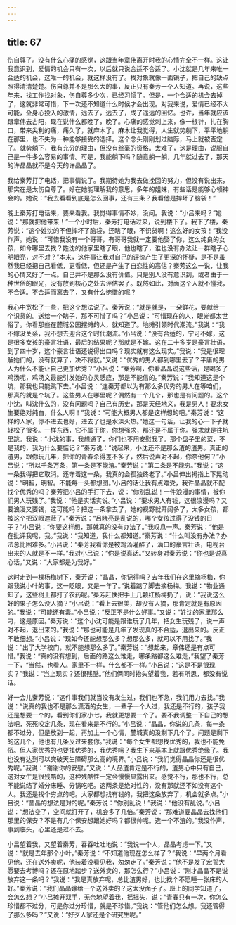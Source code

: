 ```yaml
---
---
---
```

title: 67
---




伤自尊了。没有什么心痛的感觉，这跟当年章伟离开时我的心情完全不一样。这让我意识到，爱情的机会只有一次，以后就只说合适不合适了。小沈就是几年来唯一合适的机会，这唯一的机会，就这样没有了。找对象就像一面镜子，把自己的缺点照得清清楚楚。伤自尊并不是那么大的事，反正只有秦芳一个人知道。再说，这些年来，找工作找对象，伤自尊多少次，已经习惯了。但是，一个合适的机会去掉了，这就非常可惜，下一次还不知道什么时候才会出现。对我来说，爱情已经不大可能，全身心投入的激情，远去了，远去了，成了遥远的回忆。也许，当年就应该跟章伟去古阳，现在说什么都晚了，晚了。心痛的感觉刺上来，像一根针，扎在胸口，带来尖利的痛，痛久了，就麻木了。麻木让我觉得，人生就势躺下，平平地躺在那里，也不失为一种能够接受的选择。这个念头刚刚划过脑际，马上就被否定了。就势躺下，我有充分的理由，但没有丝毫的资格。太难了，这是理由，说服自己是一件多么容易的事情。可是，我能躺下吗？随意躺一躺，几年就过去了，那天的许晶晶就不是今天的许晶晶了。

我给秦芳打了电话，把事情说了。我期待她为我去做挽回的努力，但没有说出来，那实在是太伤自尊了。好在她能理解我的意思，多年的姐妹，有些话是能够心领神会的。她说：“我去看看到底是怎么回事，还有三条？我看他是摔坏了脑袋！”

晚上秦芳打电话来，要来看我。我觉得事情不妙，没问。我说：“小吕来吗？”她说：“那就把他带来！”一个小时后，秦芳打电话过来，说到楼下了。我下了楼，秦芳说：“这个姓沈的不但摔坏了脑袋，还瞎了眼，不识货啊！这么好的女孩！”我没作声。她说：“可惜我没有一个哥哥，有哥哥我就一定要他娶了你，这么纯良的女孩，如今哪里去找？姓沈的他家里瞎了眼，他也瞎了，谁也没有办法让一群瞎子心明眼亮，对不对？”本来，这件事让我对自己的评价产生了更深的怀疑，是不是虽然我已经把自己看低，更看低，但还是产生了自恋性的高估？秦芳这么一说，让我的心情又好了一点。自己并不是那么没有价值。只是别人没有意识到，或者由于一种世俗的眼光，没有放到核心之处去评估罢了。既然如此，对面这个人就不懂我，不合适。不合适而离去了，又有什么惋惜的呢？

我心中宽松了一些，把这个想法说了。秦芳说：“就是就是，一朵鲜花，要献给一个识货的。送给一个瞎子，那不可惜了吗？”小吕说：“可惜现在的人，眼光都太世俗了。你看那些在麓城公园摆摊的人，就知道了。地摊引领时代潮流。”我说：“我不嫁没关系，我不想去迎合这个时代潮流。”小吕说：“没有合适的，宁可不嫁，这是很多女孩的豪言壮语，最后的结果呢？那就是不嫁。这在二十多岁是豪言壮语，到了四十岁，这个豪言壮语还说得出口吗？现实就有这么现实。”我说：“我是很理解她们的，没有就算了，决不将就。”又说：“优秀的男人都到哪里去了？平庸的男人为什么不能让自己更加优秀？”小吕说：“秦芳啊，你看晶晶说这些话，是喝多了鸡汤呢，鸡汤文最能引发她的心灵感应，那是不能信的。”秦芳说：“我知道这是个坑，那我也只能跳下去。”小吕说：“连秦芳都以为有那么多优秀的男人在等咱们，那真的就是个坑了。这些男人在哪里呢？偶然有一个几个，那也是有问题的。这个小沈，叫沈什么的，没有问题吗？自己有历史，那是天经地义，我是男人！要求女生要绝对纯白，什么人啊！”我说：“可能大概男人都是这样想的吧。”秦芳说：“这样的人家，你不进去也好，进去了也是水深火热。”她这一句话，让我的心一下子就轻松了很多。一样东西，它不属于你，你想强求，那还是不属于你。强求就是往坑里跳。我说：“小沈的事，我想通了，你们也不用安慰我了。那个盘子里的菜，不是我的，我为什么要惦记？”秦芳说：“说起来，小沈还不是那么渣的渣男。真正的渣男，跟你玩几年，把你的青春杀得差不多了，然后说声对不起，你奈他何？”小吕说：“所以千条万条，第一条是不能渣。”秦芳说：“第二条是不能穷。”我说：“这一条我得把它取消。还守着这一条，我真的会孤独终老了。”小吕伸出拇指上下晃动说：“明智，明智。不能每一头都想图。”小吕的话让我有点难受，我许晶晶就不配找个优秀的吗？秦芳把小吕的手打下去，说：“你别乱说！一件浪漫的事情，被你们男人玩残了。”我说：“他是实话实说。”小吕说：“要求男人有钱，这很浪漫吗？又要浪漫又要钱，这可能吗？把这一条拿去了，她的视野就开阔多了，太多女孩，都被这个把双眼遮蔽了。”秦芳说：“吕晓亮是乱说的，哪个女孩过得了没钱的日子？”小吕说：“你要这样想，那就真的没有办法了。”我叹息一声。秦芳说：“他是在批评我呢，我。”我说：“我知道，我什么都知道。”秦芳说：“什么叫没有办法？办法总比困难多。”小吕说：“秦芳我看你是被鸡汤灌醉了，满口的豪言壮语，电视台出来的人就是不一样。”我对小吕说：“你是说真话。”又转身对秦芳说：“你也是说真心话。”又说：“大家都是为我好。”

这时走到一棵杨梅树下，秦芳说：“晶晶，你记得吗？去年我们在这里摘杨梅，你跟我说小叶的事，这一眨眼，又是一年了。”说着踮了脚去摘杨梅。我说：“物业通知了，这些树上都打了农药呢。”秦芳赶快把手上几颗红杨梅扔了，说：“我说这么好的果子怎么没人摘？”小吕说：“看上去很美，却没有人摘，那肯定就是有原因的。”我说：“可能还有毒。”小吕说：“反正不是什么好事。”又说：“姓沈的家里那么刁，这是原因。”秦芳说：“这个小沈可能是跟谁玩了几年，把女生玩残了，说一声对不起，退出来的。”我说：“那也可能是几年了发现真的不合适，退出来的。反正不敢细想。”小吕说：“现如今还能想那么多？想那么多，就可以不用找了。”我说：“出了大学校门，就不能想那么多了。”秦芳说：“想起来，章伟还是有点可惜。”我说：“真的没有想到，后面的路这么难走，哪条路都这么难走，”我望了秦芳一下，“当然，也看人。家里不一样，什么都不一样。”小吕说：“这是不是很现实？”我说：“岂止现实？还很残酷。”他们俩同时抬头望着我，若有所思，都没有说话。

好一会儿秦芳说：“这件事我们就当没有发生过，我们也不急，我们用力去找。”我说：“说真的我也不是那么潇洒的女生，一辈子一个人过，我还是不行的，孩子我还是想要一个的，看到你们家小七，我就更想要一个了。要不我调整一下自己的想法吧，死死咬定几条，现在看来是不行的。”小吕说：“晶晶，你说的几条，每一条都不过分，但是放到一起，再加上一个心情，麓城真的没剩下几个了。问题是剩下的这几个，他也有几条反过来套你。”我说：“每个女生都想找优秀的，我也不能免俗。但人家优秀的也要找优秀的，我优秀吗？我生下来基本上就跟优秀绝缘了。我也没有达到可以突破天生障碍那么高的境界。”小吕说：“我们觉得晶晶你还是很优秀呢。”我说：“谢谢你的安慰。”又说：“人品渣肯定是不行的，渣男心中只有自己，这对女生是很残酷的，这种残酷性一定会慢慢显露出来。感觉不行，那也不行，总不能说结了婚分床睡、分锅吃吧。这两条是绝对性的，没有那就还不如没有这个人。我还是找个穷点的吧。大家都想找有钱的，我把这条放弃了，机会就多点。”小吕说：“晶晶的想法是对的呢。”秦芳说：“你别乱说！”我说：“他没有乱说。”小吕说：“想法变了，空间就打开了，机会多了几倍。”秦芳说：“那难道要晶晶去找他们那里的保安？不是有几个保安想跟她好吗？都很帅呢。选一个不渣的。”我没作声，事到临头，心里还是过不去。

小吕望着我，又望着秦芳，吞吞吐吐地说：“我说一个人，晶晶考虑一下。”又说：“就是去年那个小叶。”秦芳说：“不知道他现在怎么样了？”我说：“早两个月看见他，还在送外卖呢，他装着没看见我，匆匆走了。”秦芳说：“他不是发了宏誓大愿要去考博吗？还在原地踏步？送外卖的，那怎么行？”小吕说：“刚才晶晶不是说放弃这一条吗？”我说：“我是真放弃呢，总比渣男好，也比找个不愿睡一张床的人好。”秦芳说：“我们晶晶嫁给一个送外卖的？这太没面子了。班上的同学知道了，会怎么想？”小吕摊开双手，无奈地望着我，摇摇头，说：“青春只有一次，你怎么珍惜都不过分，可是你过分珍惜，就是不珍惜。”我说：“管他们怎么想。我还管得了那么多吗？”又说：“好歹人家还是个研究生呢。”